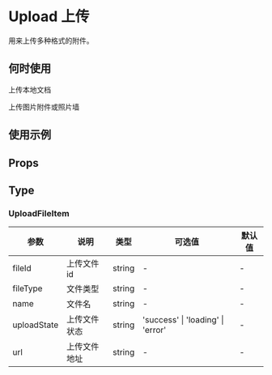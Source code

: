 # Upload 上传

用来上传多种格式的附件。

## 何时使用

上传本地文档

上传图片附件或照片墙

## 使用示例

<!-- Inject Stories -->

## Props

<!-- Inject Props -->

## Type

### UploadFileItem

| 参数        | 说明         | 类型   | 可选值                              | 默认值 |
| ----------- | ------------ | ------ | ----------------------------------- | ------ |
| fileId      | 上传文件 id  | string | -                                   | -      |
| fileType    | 文件类型     | string | -                                   | -      |
| name        | 文件名       | string | -                                   | -      |
| uploadState | 上传文件状态 | string | 'success' \| 'loading' \| 'error' | -      |
| url         | 上传文件地址 | string | -                                   | -      |
